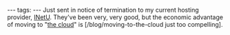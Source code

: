---
tags:
---
Just sent in notice of termination to my current hosting provider, [[INetU]]. They've been very, very good, but the economic advantage of moving to "[[the cloud]]" is [/blog/moving-to-the-cloud just too compelling].
